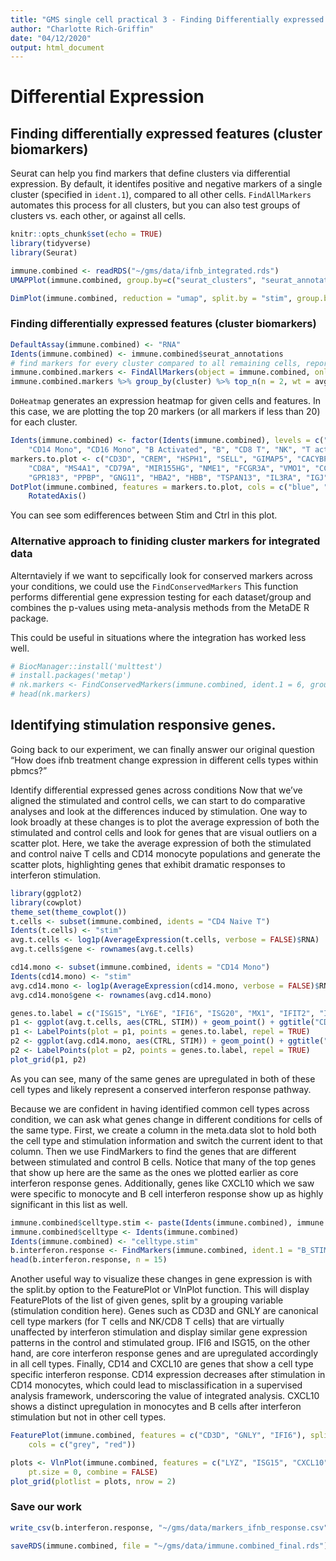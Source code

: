 ```yaml
---
title: "GMS single cell practical 3 - Finding Differentially expressed genes"
author: "Charlotte Rich-Griffin"
date: "04/12/2020"
output: html_document
---
```


# Differential Expression

<!-- This tutorial uses the data and loosely follows the tutorial here: https://satijalab.org/seurat/v3.2/immune_alignment.html -->


## Finding differentially expressed features (cluster biomarkers)

Seurat can help you find markers that define clusters via differential expression. By default, it identifes positive and negative markers of a single cluster (specified in `ident.1`), compared to all other cells.  `FindAllMarkers` automates this process for all clusters, but you can also test groups of clusters vs. each other, or against all cells.



```r
knitr::opts_chunk$set(echo = TRUE)
library(tidyverse)
library(Seurat)

```


```r
immune.combined <- readRDS("~/gms/data/ifnb_integrated.rds")
UMAPPlot(immune.combined, group.by=c("seurat_clusters", "seurat_annotations"))
```

```r
DimPlot(immune.combined, reduction = "umap", split.by = "stim", group.by = "seurat_annotations")
```

### Finding differentially expressed features (cluster biomarkers)


```r
DefaultAssay(immune.combined) <- "RNA"
Idents(immune.combined) <- immune.combined$seurat_annotations
# find markers for every cluster compared to all remaining cells, report only the positive ones
immune.combined.markers <- FindAllMarkers(object = immune.combined, only.pos = TRUE, min.pct = 0.25, logfc.threshold = 0.25)
immune.combined.markers %>% group_by(cluster) %>% top_n(n = 2, wt = avg_logFC)
```

`DoHeatmap` generates an expression heatmap for given cells and features. In this case, we are plotting the top 20 markers (or all markers if less than 20) for each cluster.

```r

Idents(immune.combined) <- factor(Idents(immune.combined), levels = c("pDC", "Eryth", "Mk", "DC", 
    "CD14 Mono", "CD16 Mono", "B Activated", "B", "CD8 T", "NK", "T activated", "CD4 Naive T", "CD4 Memory T"))
markers.to.plot <- c("CD3D", "CREM", "HSPH1", "SELL", "GIMAP5", "CACYBP", "GNLY", "NKG7", "CCL5", 
    "CD8A", "MS4A1", "CD79A", "MIR155HG", "NME1", "FCGR3A", "VMO1", "CCL2", "S100A9", "HLA-DQA1", 
    "GPR183", "PPBP", "GNG11", "HBA2", "HBB", "TSPAN13", "IL3RA", "IGJ")
DotPlot(immune.combined, features = markers.to.plot, cols = c("blue", "red"), dot.scale = 8, split.by = "stim") + 
    RotatedAxis()
```

You can see som edifferences between Stim and Ctrl in this plot.

### Alternative approach to finiding cluster markers for integrated data

Alterntaviely if we want to sepcifically look for conserved markers across your conditions, we could use the `FindConservedMarkers`
This function performs differential gene expression testing for each dataset/group and combines the p-values using meta-analysis methods from the MetaDE R package. 

This could be useful in situations where the integration has worked less well.

```r
# BiocManager::install('multtest') 
# install.packages('metap')
# nk.markers <- FindConservedMarkers(immune.combined, ident.1 = 6, grouping.var = "stim", verbose = FALSE)
# head(nk.markers)
```


## Identifying stimulation responsive genes.
Going back to our experiment, we can finally answer our original question "How does ifnb treatment change expression in different cells types within pbmcs?"

Identify differential expressed genes across conditions
Now that we've aligned the stimulated and control cells, we can start to do comparative analyses and look at the differences induced by stimulation. One way to look broadly at these changes is to plot the average expression of both the stimulated and control cells and look for genes that are visual outliers on a scatter plot. Here, we take the average expression of both the stimulated and control naive T cells and CD14 monocyte populations and generate the scatter plots, highlighting genes that exhibit dramatic responses to interferon stimulation.

```r
library(ggplot2)
library(cowplot)
theme_set(theme_cowplot())
t.cells <- subset(immune.combined, idents = "CD4 Naive T")
Idents(t.cells) <- "stim"
avg.t.cells <- log1p(AverageExpression(t.cells, verbose = FALSE)$RNA)
avg.t.cells$gene <- rownames(avg.t.cells)

cd14.mono <- subset(immune.combined, idents = "CD14 Mono")
Idents(cd14.mono) <- "stim"
avg.cd14.mono <- log1p(AverageExpression(cd14.mono, verbose = FALSE)$RNA)
avg.cd14.mono$gene <- rownames(avg.cd14.mono)

genes.to.label = c("ISG15", "LY6E", "IFI6", "ISG20", "MX1", "IFIT2", "IFIT1", "CXCL10", "CCL8")
p1 <- ggplot(avg.t.cells, aes(CTRL, STIM)) + geom_point() + ggtitle("CD4 Naive T Cells")
p1 <- LabelPoints(plot = p1, points = genes.to.label, repel = TRUE)
p2 <- ggplot(avg.cd14.mono, aes(CTRL, STIM)) + geom_point() + ggtitle("CD14 Monocytes")
p2 <- LabelPoints(plot = p2, points = genes.to.label, repel = TRUE)
plot_grid(p1, p2)
```
As you can see, many of the same genes are upregulated in both of these cell types and likely represent a conserved interferon response pathway.

Because we are confident in having identified common cell types across condition, we can ask what genes change in different conditions for cells of the same type. First, we create a column in the meta.data slot to hold both the cell type and stimulation information and switch the current ident to that column. Then we use FindMarkers to find the genes that are different between stimulated and control B cells. Notice that many of the top genes that show up here are the same as the ones we plotted earlier as core interferon response genes. Additionally, genes like CXCL10 which we saw were specific to monocyte and B cell interferon response show up as highly significant in this list as well.
```r
immune.combined$celltype.stim <- paste(Idents(immune.combined), immune.combined$stim, sep = "_")
immune.combined$celltype <- Idents(immune.combined)
Idents(immune.combined) <- "celltype.stim"
b.interferon.response <- FindMarkers(immune.combined, ident.1 = "B_STIM", ident.2 = "B_CTRL", verbose = FALSE)
head(b.interferon.response, n = 15)
```

Another useful way to visualize these changes in gene expression is with the split.by option to the FeaturePlot or VlnPlot function. This will display FeaturePlots of the list of given genes, split by a grouping variable (stimulation condition here). Genes such as CD3D and GNLY are canonical cell type markers (for T cells and NK/CD8 T cells) that are virtually unaffected by interferon stimulation and display similar gene expression patterns in the control and stimulated group. IFI6 and ISG15, on the other hand, are core interferon response genes and are upregulated accordingly in all cell types. Finally, CD14 and CXCL10 are genes that show a cell type specific interferon response. CD14 expression decreases after stimulation in CD14 monocytes, which could lead to misclassification in a supervised analysis framework, underscoring the value of integrated analysis. CXCL10 shows a distinct upregulation in monocytes and B cells after interferon stimulation but not in other cell types.
```r
FeaturePlot(immune.combined, features = c("CD3D", "GNLY", "IFI6"), split.by = "stim", max.cutoff = 3, 
    cols = c("grey", "red"))
```

```r
plots <- VlnPlot(immune.combined, features = c("LYZ", "ISG15", "CXCL10", "IFIT1"), split.by = "stim", group.by = "celltype", 
    pt.size = 0, combine = FALSE)
plot_grid(plotlist = plots, nrow = 2)
```

### Save our work

```r
write_csv(b.interferon.response, "~/gms/data/markers_ifnb_response.csv")
```

```r
saveRDS(immune.combined, file = "~/gms/data/immune.combined_final.rds")
```